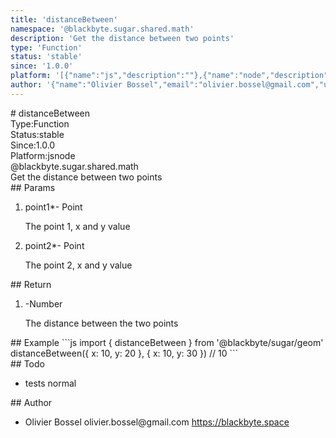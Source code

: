 ```yaml
---
title: 'distanceBetween'
namespace: '@blackbyte.sugar.shared.math'
description: 'Get the distance between two points'
type: 'Function'
status: 'stable'
since: '1.0.0'
platform: '[{"name":"js","description":""},{"name":"node","description":""}]'
author: '{"name":"Olivier Bossel","email":"olivier.bossel@gmail.com","url":"https://blackbyte.space"}'
---
```

<div class="docmap -mdx">
# distanceBetween
<div class="docmap_metas">
<div class="docmap_type"><span class="docmap_type-label">Type:</span><span class="docmap_type-value">Function</span></div>
<div class="docmap_status"><span class="docmap_status-label">Status:</span><span class="docmap_status-value -stable">stable</span></div>
<div class="docmap_since"><span class="docmap_since-label">Since:</span><span class="docmap_since-value">1.0.0</span></div>
<div class="docmap_platform"><span class="docmap_platform-label">Platform:</span><span class="docmap_platform-value -js">js</span><span class="docmap_platform-value -node">node</span></div>
</div>
<div class="docmap_namespace">@blackbyte.sugar.shared.math</div>
<div class="docmap_description typo-lead typo-format">
Get the distance between two points
</div>
<div class="docmap_params">
## Params
<ol class="docmap_list">
<li class="docmap_item">
<span class="docmap_name">point1<span class="docmap_required">*</span></span><span class="docmap_default">-</span> <span class="docmap_type">Point</span>
<p class="docmap_description">The point 1&comma; x and y value</p>
</li>
<li class="docmap_item">
<span class="docmap_name">point2<span class="docmap_required">*</span></span><span class="docmap_default">-</span> <span class="docmap_type">Point</span>
<p class="docmap_description">The point 2&comma; x and y value</p>
</li>
</ol>
</div>
<div class="docmap_return">
## Return
<ol class="docmap_list">
<li class="docmap_item">
<span class="docmap_default">-</span><span class="docmap_type">Number</span>
<p class="docmap_description">The distance between the two points</p>
</li>
</ol>
</div>
<div class="docmap_examples">
## Example
<s-code language="js" header>
```js
import { distanceBetween } from '@blackbyte/sugar/geom'
distanceBetween({
	x: 10, y: 20
}, {
	x: 10, y: 30
}) // 10
```
</s-code>
</div>
<div class="docmap_todo">
## Todo
<ul class="docmap_list">
<li class="docmap_item">
<span class="docmap_description">tests</span>
<span class="docmap_priority -normal">normal</span>
</li>
</ul>
</div>
<div class="docmap_author">
## Author
<ul class="docmap_list">
<li class="docmap_item">
<span class="docmap_name">Olivier Bossel</span>
<span class="docmap_email">olivier.bossel@gmail.com</span>
<a href="https://blackbyte.space" target="_blank" class="docmap_url">https://blackbyte.space</a>
</li>
</ul>
</div>
</div>